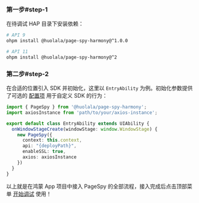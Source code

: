 

### 第一步#step-1

在待调试 HAP 目录下安装依赖：

```bash
# API 9
ohpm install @huolala/page-spy-harmony@^1.0.0

# API 11
ohpm install @huolala/page-spy-harmony@^2
```

### 第二步#step-2

在合适的位置引入 SDK 并初始化，这里以 `EntryAbility` 为例。初始化参数提供了可选的 [配置项]({VITE_SDK_HARMONY_REPO}) 用于自定义 SDK 的行为：

```ts
import { PageSpy } from '@huolala/page-spy-harmony';
import axiosInstance from 'path/to/your/axios-instance';

export default class EntryAbility extends UIAbility {
  onWindowStageCreate(windowStage: window.WindowStage) {
    new PageSpy({
      context: this.context,
      api: "{deployPath}",
      enableSSL: true,
      axios: axiosInstance
    })
  }
}
```

以上就是在鸿蒙 App 项目中接入 PageSpy 的全部流程，接入完成后点击顶部菜单 <Tooltip title="菜单默认隐藏，部署后可见" color="purple"><a href="javascript:void(0)">开始调试</a></Tooltip> 使用！
